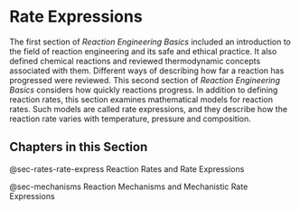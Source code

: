 # Rate Expressions

The first section of *Reaction Engineering Basics* included an introduction to the field of reaction engineering and its safe and ethical practice. It also defined chemical reactions and reviewed thermodynamic concepts associated with them. Different ways of describing how far a reaction has progressed were reviewed. This second section of *Reaction Engineering Basics* considers how quickly reactions progress. In addition to defining reaction rates, this section examines mathematical models for reaction rates. Such models are called rate expressions, and they describe how the reaction rate varies with temperature, pressure and composition.

## Chapters in this Section

@sec-rates-rate-express Reaction Rates and Rate Expressions

@sec-mechanisms Reaction Mechanisms and Mechanistic Rate Expressions
